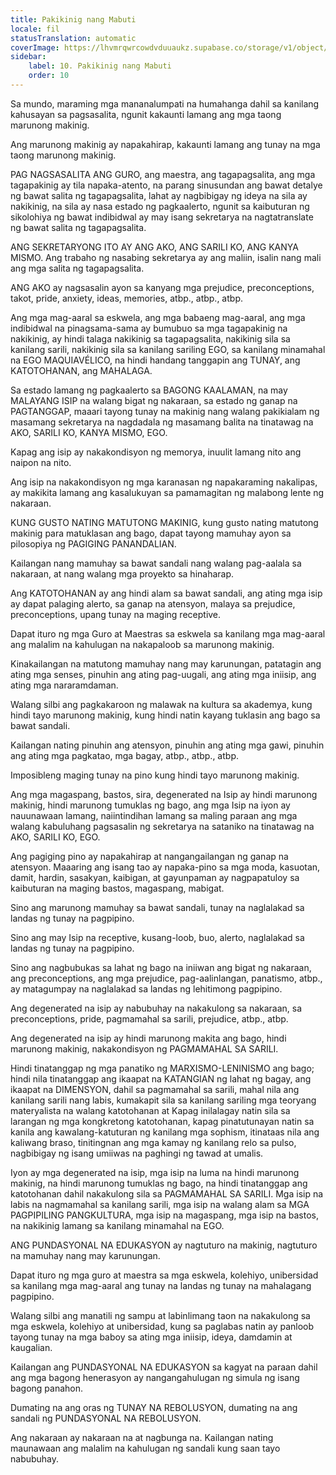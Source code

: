 ```yaml
---
title: Pakikinig nang Mabuti
locale: fil
statusTranslation: automatic
coverImage: https://lhvmrqwrcowdvduuaukz.supabase.co/storage/v1/object/public/strapi-uploads/small_cover-educacion-fundamental.webp-2d51a7828a2b1309555be27f7e2a61a0.webp
sidebar:
    label: 10. Pakikinig nang Mabuti
    order: 10
---
```

Sa mundo, maraming mga mananalumpati na humahanga dahil sa kanilang kahusayan sa pagsasalita, ngunit kakaunti lamang ang mga taong marunong makinig.

Ang marunong makinig ay napakahirap, kakaunti lamang ang tunay na mga taong marunong makinig.

PAG NAGSASALITA ANG GURO, ang maestra, ang tagapagsalita, ang mga tagapakinig ay tila napaka-atento, na parang sinusundan ang bawat detalye ng bawat salita ng tagapagsalita, lahat ay nagbibigay ng ideya na sila ay nakikinig, na sila ay nasa estado ng pagkaalerto, ngunit sa kaibuturan ng sikolohiya ng bawat indibidwal ay may isang sekretarya na nagtatranslate ng bawat salita ng tagapagsalita.

ANG SEKRETARYONG ITO AY ANG AKO, ANG SARILI KO, ANG KANYA MISMO. Ang trabaho ng nasabing sekretarya ay ang maliin, isalin nang mali ang mga salita ng tagapagsalita.

ANG AKO ay nagsasalin ayon sa kanyang mga prejudice, preconceptions, takot, pride, anxiety, ideas, memories, atbp., atbp., atbp.

Ang mga mag-aaral sa eskwela, ang mga babaeng mag-aaral, ang mga indibidwal na pinagsama-sama ay bumubuo sa mga tagapakinig na nakikinig, ay hindi talaga nakikinig sa tagapagsalita, nakikinig sila sa kanilang sarili, nakikinig sila sa kanilang sariling EGO, sa kanilang minamahal na EGO MAQUIAVÉLICO, na hindi handang tanggapin ang TUNAY, ang KATOTOHANAN, ang MAHALAGA.

Sa estado lamang ng pagkaalerto sa BAGONG KAALAMAN, na may MALAYANG ISIP na walang bigat ng nakaraan, sa estado ng ganap na PAGTANGGAP, maaari tayong tunay na makinig nang walang pakikialam ng masamang sekretarya na nagdadala ng masamang balita na tinatawag na AKO, SARILI KO, KANYA MISMO, EGO.

Kapag ang isip ay nakakondisyon ng memorya, inuulit lamang nito ang naipon na nito.

Ang isip na nakakondisyon ng mga karanasan ng napakaraming nakalipas, ay makikita lamang ang kasalukuyan sa pamamagitan ng malabong lente ng nakaraan.

KUNG GUSTO NATING MATUTONG MAKINIG, kung gusto nating matutong makinig para matuklasan ang bago, dapat tayong mamuhay ayon sa pilosopiya ng PAGIGING PANANDALIAN.

Kailangan nang mamuhay sa bawat sandali nang walang pag-aalala sa nakaraan, at nang walang mga proyekto sa hinaharap.

Ang KATOTOHANAN ay ang hindi alam sa bawat sandali, ang ating mga isip ay dapat palaging alerto, sa ganap na atensyon, malaya sa prejudice, preconceptions, upang tunay na maging receptive.

Dapat ituro ng mga Guro at Maestras sa eskwela sa kanilang mga mag-aaral ang malalim na kahulugan na nakapaloob sa marunong makinig.

Kinakailangan na matutong mamuhay nang may karunungan, patatagin ang ating mga senses, pinuhin ang ating pag-uugali, ang ating mga iniisip, ang ating mga nararamdaman.

Walang silbi ang pagkakaroon ng malawak na kultura sa akademya, kung hindi tayo marunong makinig, kung hindi natin kayang tuklasin ang bago sa bawat sandali.

Kailangan nating pinuhin ang atensyon, pinuhin ang ating mga gawi, pinuhin ang ating mga pagkatao, mga bagay, atbp., atbp., atbp.

Imposibleng maging tunay na pino kung hindi tayo marunong makinig.

Ang mga magaspang, bastos, sira, degenerated na Isip ay hindi marunong makinig, hindi marunong tumuklas ng bago, ang mga Isip na iyon ay nauunawaan lamang, naiintindihan lamang sa maling paraan ang mga walang kabuluhang pagsasalin ng sekretarya na sataniko na tinatawag na AKO, SARILI KO, EGO.

Ang pagiging pino ay napakahirap at nangangailangan ng ganap na atensyon. Maaaring ang isang tao ay napaka-pino sa mga moda, kasuotan, damit, hardin, sasakyan, kaibigan, at gayunpaman ay nagpapatuloy sa kaibuturan na maging bastos, magaspang, mabigat.

Sino ang marunong mamuhay sa bawat sandali, tunay na naglalakad sa landas ng tunay na pagpipino.

Sino ang may Isip na receptive, kusang-loob, buo, alerto, naglalakad sa landas ng tunay na pagpipino.

Sino ang nagbubukas sa lahat ng bago na iniiwan ang bigat ng nakaraan, ang preconceptions, ang mga prejudice, pag-aalinlangan, panatismo, atbp., ay matagumpay na naglalakad sa landas ng lehitimong pagpipino.

Ang degenerated na isip ay nabubuhay na nakakulong sa nakaraan, sa preconceptions, pride, pagmamahal sa sarili, prejudice, atbp., atbp.

Ang degenerated na isip ay hindi marunong makita ang bago, hindi marunong makinig, nakakondisyon ng PAGMAMAHAL SA SARILI.

Hindi tinatanggap ng mga panatiko ng MARXISMO-LENINISMO ang bago; hindi nila tinatanggap ang ikaapat na KATANGIAN ng lahat ng bagay, ang ikaapat na DIMENSYON, dahil sa pagmamahal sa sarili, mahal nila ang kanilang sarili nang labis, kumakapit sila sa kanilang sariling mga teoryang materyalista na walang katotohanan at Kapag inilalagay natin sila sa larangan ng mga kongkretong katotohanan, kapag pinatutunayan natin sa kanila ang kawalang-katuturan ng kanilang mga sophism, itinataas nila ang kaliwang braso, tinitingnan ang mga kamay ng kanilang relo sa pulso, nagbibigay ng isang umiiwas na paghingi ng tawad at umalis.

Iyon ay mga degenerated na isip, mga isip na luma na hindi marunong makinig, na hindi marunong tumuklas ng bago, na hindi tinatanggap ang katotohanan dahil nakakulong sila sa PAGMAMAHAL SA SARILI. Mga isip na labis na nagmamahal sa kanilang sarili, mga isip na walang alam sa MGA PAGPIPILING PANGKULTURA, mga isip na magaspang, mga isip na bastos, na nakikinig lamang sa kanilang minamahal na EGO.

ANG PUNDASYONAL NA EDUKASYON ay nagtuturo na makinig, nagtuturo na mamuhay nang may karunungan.

Dapat ituro ng mga guro at maestra sa mga eskwela, kolehiyo, unibersidad sa kanilang mga mag-aaral ang tunay na landas ng tunay na mahalagang pagpipino.

Walang silbi ang manatili ng sampu at labinlimang taon na nakakulong sa mga eskwela, kolehiyo at unibersidad, kung sa paglabas natin ay panloob tayong tunay na mga baboy sa ating mga iniisip, ideya, damdamin at kaugalian.

Kailangan ang PUNDASYONAL NA EDUKASYON sa kagyat na paraan dahil ang mga bagong henerasyon ay nangangahulugan ng simula ng isang bagong panahon.

Dumating na ang oras ng TUNAY NA REBOLUSYON, dumating na ang sandali ng PUNDASYONAL NA REBOLUSYON.

Ang nakaraan ay nakaraan na at nagbunga na. Kailangan nating maunawaan ang malalim na kahulugan ng sandali kung saan tayo nabubuhay.

